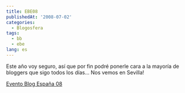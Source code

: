 ```yaml
---
title: EBE08
publishedAt: '2008-07-02'
categories:
  - Blogosfera
tags:
  - bb
  - ebe
lang: es
---
```


Este año voy seguro, así que por fin podré ponerle cara a la mayoría de bloggers que sigo todos los días... Nos vemos en Sevilla!

[Evento Blog España 08](http://www.eventoblog.com/)
